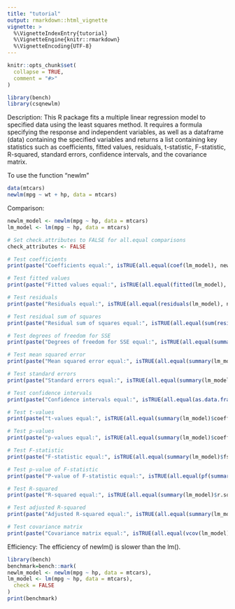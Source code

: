 ```yaml
---
title: "tutorial"
output: rmarkdown::html_vignette
vignette: >
  %\VignetteIndexEntry{tutorial}
  %\VignetteEngine{knitr::rmarkdown}
  %\VignetteEncoding{UTF-8}
---
```


```r
knitr::opts_chunk$set(
  collapse = TRUE,
  comment = "#>"
)
```

```r
library(bench)
library(csqnewlm)
```

Description:
This R package fits a multiple linear regression model to specified data using the least squares method. It requires a formula specifying the response and independent variables, as well as a dataframe (data) containing the specified variables and returns a list containing key statistics such as coefficients, fitted values, residuals, t-statistic, F-statistic, R-squared, standard errors, confidence intervals, and the covariance matrix.

To use the function "newlm"
```r
data(mtcars)
newlm(mpg ~ wt + hp, data = mtcars)
```

Comparison:

```r
newlm_model <- newlm(mpg ~ hp, data = mtcars)
lm_model <- lm(mpg ~ hp, data = mtcars)
```

```r
# Set check.attributes to FALSE for all.equal comparisons
check_attributes <- FALSE

# Test coefficients
print(paste("Coefficients equal:", isTRUE(all.equal(coef(lm_model), newlm_model$Coefficients$Coefficients, ignore.attr = TRUE, check.attributes = check_attributes))))

# Test fitted values
print(paste("Fitted values equal:", isTRUE(all.equal(fitted(lm_model), newlm_model$Fitted_Residuals$Fitted_Values, ignore.attr = TRUE, check.attributes = check_attributes))))

# Test residuals
print(paste("Residuals equal:", isTRUE(all.equal(residuals(lm_model), newlm_model$Fitted_Residuals$Residuals, ignore.attr = TRUE, check.attributes = check_attributes))))

# Test residual sum of squares
print(paste("Residual sum of squares equal:", isTRUE(all.equal(sum(residuals(lm_model)^2), newlm_model$Statistics$Residual_Sum_of_Squares, ignore.attr = TRUE, check.attributes = check_attributes))))

# Test degrees of freedom for SSE
print(paste("Degrees of freedom for SSE equal:", isTRUE(all.equal(summary(lm_model)$df[2], newlm_model$Statistics$Degrees_of_Freedom_SSE, ignore.attr = TRUE, check.attributes = check_attributes))))

# Test mean squared error
print(paste("Mean squared error equal:", isTRUE(all.equal(summary(lm_model)$sigma^2, newlm_model$Statistics$Mean_Squared_Error, ignore.attr = TRUE, check.attributes = check_attributes))))

# Test standard errors
print(paste("Standard errors equal:", isTRUE(all.equal(summary(lm_model)$coefficients[, "Std. Error"], newlm_model$Standard_Errors$Standard_Errors, ignore.attr = TRUE, check.attributes = check_attributes))))

# Test confidence intervals
print(paste("Confidence intervals equal:", isTRUE(all.equal(as.data.frame(confint(lm_model)), newlm_model$Confidence_Intervals, ignore.attr = TRUE, check.attributes = check_attributes))))

# Test t-values
print(paste("t-values equal:", isTRUE(all.equal(summary(lm_model)$coefficients[, "t value"], newlm_model$Standard_Errors$t_Values, ignore.attr = TRUE, check.attributes = check_attributes))))

# Test p-values
print(paste("p-values equal:", isTRUE(all.equal(summary(lm_model)$coefficients[, "Pr(>|t|)"], newlm_model$Standard_Errors$p_Values, ignore.attr = TRUE, check.attributes = check_attributes))))

# Test F-statistic
print(paste("F-statistic equal:", isTRUE(all.equal(summary(lm_model)$fstatistic[1], newlm_model$Statistics$F_Statistic, ignore.attr = TRUE, check.attributes = check_attributes))))

# Test p-value of F-statistic
print(paste("P-value of F-statistic equal:", isTRUE(all.equal(pf(summary(lm_model)$fstatistic[1], summary(lm_model)$fstatistic[2], summary(lm_model)$fstatistic[3], lower.tail = FALSE), newlm_model$Statistics$P_Value_F, ignore.attr = TRUE, check.attributes = check_attributes))))

# Test R-squared
print(paste("R-squared equal:", isTRUE(all.equal(summary(lm_model)$r.squared, newlm_model$Statistics$R_squared, ignore.attr = TRUE, check.attributes = check_attributes))))

# Test adjusted R-squared
print(paste("Adjusted R-squared equal:", isTRUE(all.equal(summary(lm_model)$adj.r.squared, newlm_model$Statistics$Adjusted_R_squared, ignore.attr = TRUE, check.attributes = check_attributes))))

# Test covariance matrix
print(paste("Covariance matrix equal:", isTRUE(all.equal(vcov(lm_model), newlm_model$Cov_Matrix, ignore.attr = TRUE, check.attributes = check_attributes))))


```
Efficiency: The efficiency of newlm() is slower than the lm().
```r
library(bench)
benchmark=bench::mark(
newlm_model <- newlm(mpg ~ hp, data = mtcars),
lm_model <- lm(mpg ~ hp, data = mtcars),
  check = FALSE
)
print(benchmark)

```





